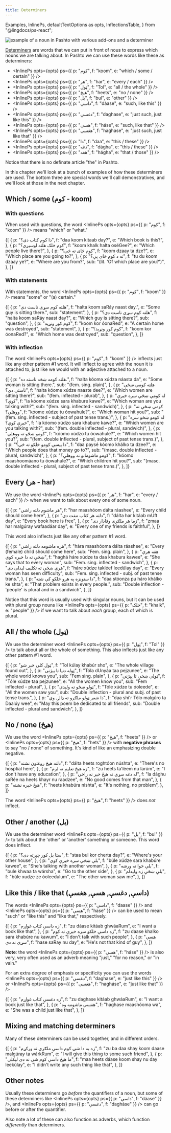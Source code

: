 ```yaml
---
title: Determiners
---
```


  Examples,
  InlinePs,
  defaultTextOptions as opts,
  InflectionsTable,
} from "@lingdocs/ps-react";

<div className="text-center mb-4">
  <img
    src={nounWithAddons}
    alt="example of a noun in Pashto with various add-ons and a determiner"
    className="img-fluid"
  />
</div>

[Determiners](https://en.wikipedia.org/wiki/Determiner) are words that we can put in front of nous to express which nouns we are talking about. In Pashto we can use these words like these as determiners:

- <InlinePs
    opts={opts}
    ps={{ p: "کوم", f: "koom", e: "which / some / certain" }}
  />
- <InlinePs opts={opts} ps={{ p: "هر", f: "har", e: "every / each" }} />
- <InlinePs opts={opts} ps={{ p: "ټول", f: "Tol", e: "all / the whole" }} />
- <InlinePs opts={opts} ps={{ p: "هیڅ", f: "heets", e: "no / none" }} />
- <InlinePs opts={opts} ps={{ p: "بل", f: "bul", e: "other" }} />
- <InlinePs opts={opts} ps={{ p: "داسې", f: "dáase", e: "such, like this" }} />
- <InlinePs
    opts={opts}
    ps={{ p: "دغسې", f: "daghase", e: "just such, just like this" }}
  />
- <InlinePs opts={opts} ps={{ p: "هسې", f: "háse", e: "such, like that" }} />
- <InlinePs
    opts={opts}
    ps={{ p: "هغسې", f: "haghase", e: "just such, just like that" }}
  />
- <InlinePs opts={opts} ps={{ p: "دا", f: "daa", e: "this / these" }} />
- <InlinePs opts={opts} ps={{ p: "دغه", f: "dágha", e: "this / these" }} />
- <InlinePs opts={opts} ps={{ p: "هغه", f: "hágha", e: "that / those" }} />

Notice that there is no definate article "the" in Pashto.

In this chapter we'll look at a bunch of examples of how these determiners are used. The bottom three are special words we'll call <Link to="/nouns/demonstratives/">demonstratives</Link>, and we'll look at those in the <Link to="/nouns/demonstratives/">next chapter</Link>.

## Which / some (کوم - koom)

### With questions

When used with questions, the word <InlinePs opts={opts} ps={{ p: "کوم", f: "koom" }} /> means "which" or "what."

<Examples opts={opts}>
  {[
    {
      p: "دا کوم کتاب دی؟",
      f: "daa koom kitaab day?",
      e: "Which book is this?",
    },
    {
      p: "کوم خلک هلته اوسېږي؟",
      f: "koom khalk halta oséGee?",
      e: "Which people live there?",
    },
    {
      p: "کوم ځای ته څې؟",
      f: "koom dzaay ta dze?",
      e: "Which place are you going to?",
    },
    {
      p: "ته د کوم ځای یې؟",
      f: "tu du koom dzaay ye?",
      e: "Where are you from?",
      sub: "(lit. 'Of which place are you?')",
    },
  ]}
</Examples>

### With statements

With statements, the word <InlinePs opts={opts} ps={{ p: "کوم", f: "koom" }} /> means "some" or "(a) certain."

<Examples opts={opts}>
  {[
    {
      p: "هلته کوم سړی ناست دی",
      f: "halta koom saRáy naast day.",
      e: "Some guy is sitting there.",
      sub: "statement",
    },
    {
      p: "هلته کوم سړی ناست دی؟",
      f: "halta koom saRáy naast day?",
      e: "Which guy is sitting there?",
      sub: "question",
    },
    {
      p: "کوم کور ونړېد",
      f: "koom kor óonaRed",
      e: "A certain home was destroyed",
      sub: "statement",
    },
    {
      p: "کوم کور ونړېد؟",
      f: "koom kor óonaRed?",
      e: "Which home was destroyed",
      sub: "question",
    },
  ]}
</Examples>

### With inflection

The word <InlinePs opts={opts} ps={{ p: "کوم", f: "koom" }} /> inflects just like any other <Link to="/inflection/inflection-patterns/#1-basic">pattern #1 word</Link>. It will inflect to agree with the noun it is attached to, just like we would with an adjective attached to a noun.

<div className="mb-4">
  <InflectionsTable
    inf={{
      masc: [
        [{ p: "کوم", f: "koom" }],
        [{ p: "کوم", f: "koom" }],
        [{ p: "کومو", f: "kóomo" }],
      ],
      fem: [
        [{ p: "کومه", f: "kóoma" }],
        [{ p: "کومې", f: "kóome" }],
        [{ p: "کومو", f: "kóomo" }],
      ],
    }}
    textOptions={opts}
  />
</div>

<Examples opts={opts}>
  {[
    {
      p: "هلته کومه ښځه ناسته ده.",
      f: "halta kóoma xúdza náasta da",
      e: "Some woman is sitting there.",
      sub: "(fem. sing. plain)",
    },
    {
      p: "هلته کومې ښځې ناستې دي؟",
      f: "halta kóome xúdze naaste dee?",
      e: "Which women are sitting there?",
      sub: "(fem. inflected - plural)",
    },
    {
      p: "له کومې ښځې سره خبرې کوې؟",
      f: "la kóome xúdze sara khabure kawe?",
      e: "Which woman are you talking with?",
      sub: "(fem. sing. inflected - sandwich)",
    },
    {
      p: "کومې ښځې ته ووهلې؟",
      f: "kóome xúdze tu óowahule?",
      e: "Which woman hit you?",
      sub: "(fem. sing. inflected - subject of past tense trans.)",
    },
    {
      p: "له کومو ښځو سره خبرې کوې؟",
      f: "la kóomo xúdzo sara khabure kawe?",
      e: "Which women are you talking with?",
      sub: "(fem. double inflected - plural, sandwich)",
    },
    {
      p: "کومو ښځو ته ووهلې",
      f: "kóomo xúdzo tu óowahule?",
      e: "Which women hit you?",
      sub: "(fem. double inflected - plural, subject of past tense trans.)",
    },
    {
      p: "دا پیسې کومو خلکو ته ځي؟",
      f: "daa paysé kóomo khálko ta dzee?",
      e: "Which people does that money go to?",
      sub: "(masc. double inflected - plural, sandwich)",
    },
    {
      p: "کومو ماشومانو ته ووهلې؟",
      f: "kóomo maashoomáano tu óowahule?",
      e: "Which children hit you?",
      sub: "(masc. double inflected - plural, subject of past tense trans.)",
    },
  ]}
</Examples>

## Every (هر - har)

We use the word <InlinePs opts={opts} ps={{ p: "هر", f: "har", e: "every / each" }} /> when we want to talk about every one of some noun.

<Examples opts={opts}>
  {[
    {
      p: "هر ماشوم دلته راشي",
      f: "har maashóom dálta ráashee",
      e: "Every child should come here",
    },
    {
      p: "دلته هر کتاب مفت دی",
      f: "dálta har kitáab mUft day",
      e: "Every book here is free",
    },
    {
      p: "زما هر ملګری وفادار دی",
      f: "zmaa har malgúray wafaadáar day",
      e: "Every one of my friends is faithful",
    },
  ]}
</Examples>

This word also inflects just like any other <Link to="/inflection/inflection-patterns/#1-basic">pattern #1 word</Link>.

<div className="mb-4">
  <InflectionsTable
    inf={{
      masc: [
        [{ p: "هر", f: "har" }],
        [{ p: "هر", f: "har" }],
        [{ p: "هرو", f: "haro" }],
      ],
      fem: [
        [{ p: "هره", f: "hára" }],
        [{ p: "هرې", f: "háre" }],
        [{ p: "هرو", f: "háro" }],
      ],
    }}
    textOptions={opts}
  />
</div>

<Examples opts={opts}>
  {[
    {
      p: "هره ماشومه دلته راشي",
      f: "hára maashóoma dálta ráashee",
      e: "Every (female) child should come here",
      sub: "Fem. sing. plain",
    },
    {
      p: "هغه هرې ښځې ته دا خبره کوي",
      f: "haghá háre xúdze ta daa khabura kawee",
      e: "She says that to every woman",
      sub: "Fem. sing. inflected - sandwich",
    },
    {
      p: "هرې ښځې ته تکلیف لیدلی دی",
      f: "háre xúdze takléef leedúlay day",
      e: "Every woman has seen difficulty",
      sub: "Fem. sing. inflected - subj. of past tense trans.",
    },
    {
      p: "دا ستونزه په هرو خلکو کې شته",
      f: "daa stóonza pu háro khálko ke shta",
      e: "That problem exists in every people.",
      sub: "Double inflection - 'people' is plural and in a sandwich",
    },
  ]}
</Examples>

Notice that this word is usually used with singular nouns, but it can be used with plural group nouns like <InlinePs opts={opts} ps={{ p: "خلک", f: "khalk", e: "people" }} /> if we want to talk about _each_ group, each of which is plural.

## All / the whole (ټول)

We use the determiner word <InlinePs opts={opts} ps={{ p: "ټول", f: "Tol" }} /> to talk about all or the whole of something. This also inflects just like any other <Link to="/inflection/inflection-patterns/#1-basic">pattern #1 word</Link>.

<div className="mb-4">
  <InflectionsTable
    inf={{
      masc: [
        [{ p: "ټول", f: "Tol" }],
        [{ p: "ټول", f: "Tol" }],
        [{ p: "ټولو", f: "Tolo" }],
      ],
      fem: [
        [{ p: "ټوله", f: "Tóla" }],
        [{ p: "ټولې", f: "Tóle" }],
        [{ p: "ټولو", f: "Tólo" }],
      ],
    }}
    textOptions={opts}
  />
</div>

<Examples opts={opts}>
  {[
    {
      p: "ټول کلی خبر شو",
      f: "Tol kúlay khabúr sho",
      e: "The whole village found out",
    },
    {
      p: "ټوله دنیا تا پېژني",
      f: "Tóla dUnyáa taa pejzunee",
      e: "The whole world knows you",
      sub: "Fem sing. plain",
    },
    {
      p: "ټولې ښځې تا پېژني",
      f: "Tóle xúdze taa pejzunee",
      e: "All the women know you",
      sub: "Fem inflected - plural",
    },
    {
      p: "ټولو ښځو ته ولیدې",
      f: "Tóle xúdze tu óoleede",
      e: "All the women saw you",
      sub: "Double inflection - plural and subj. of past tense trans.",
    },
    {
      p: "دا شعر ټولو ملګرو ته ډالۍ وي",
      f: "daa shi'r Tólo malgúro ta Daalúy wee",
      e: "May this poem be dedicated to all friends",
      sub: "Double inflected - plural and sandwich",
    },
  ]}
</Examples>

## No / none (هیڅ)

We use the word <InlinePs opts={opts} ps={{ p: "هیڅ", f: "heets" }} /> or <InlinePs opts={opts} ps={{ p: "هېڅ", f: "hets" }} /> with **negative phrases** to say "no / none" of something. It's kind of like an emphasizing double negative.

<Examples opts={opts}>
  {[
    {
      p: "دلته هیڅ روغتون نشته",
      f: "dálta heets roghtóon núshta",
      e: "There's no hosptial here",
    },
    {
      p: "زه هیڅ تعلیم نه لرم",
      f: "zu heets ta'léem nu larúm",
      e: "I don't have any education",
    },
    {
      p: "له دغه سړي نه هیځ خیر نه راځي",
      f: "la dághu saRée na heets khayr nu raadzee",
      e: "No good comes from that man",
    },
    {
      p: "هیڅ خبره نشته",
      f: "heets khabúra nishta",
      e: "It's nothing, no problem",
    },
  ]}
</Examples>

The word <InlinePs opts={opts} ps={{ p: "هیڅ", f: "heets" }} /> does _not_ inflect.

## Other / another (بل)

We use the determiner word <InlinePs opts={opts} ps={{ p: "بل", f: "bul" }} /> to talk about the 'other' or 'another' something or someone. This word does inflect.

<div className="mb-4">
  <InflectionsTable
    inf={{
      masc: [
        [{ p: "بل", f: "bul" }],
        [{ p: "بل", f: "bul" }],
        [{ p: "بلو", f: "búlo" }],
      ],
      fem: [
        [{ p: "بله", f: "búla" }],
        [{ p: "بلې", f: "búle" }],
        [{ p: "بلو", f: "búlo" }],
      ],
    }}
    textOptions={opts}
  />
</div>

<Examples opts={opts}>
  {[
    {
      p: "ستا بل کور چېرته دی؟",
      f: "staa bul kor cherta day?",
      e: "Where's your other house",
    },
    {
      p: "بلې ښځې سره خبرې کوي",
      f: "búle xúdze sara khabúre kawee",
      e: "She's talking with another woman",
    },
    {
      p: "بلې خوا ته ورشه",
      f: "bule khwaa ta wársha",
      e: "Go to the other side",
    },
    {
      p: "بلې ښځې زه ولیدلم",
      f: "búle xudze ze óoleedulum",
      e: "The other woman saw me",
    },
  ]}
</Examples>

## Like this / like that (داسې, دغسې, هسې, هغسې)

The words <InlinePs opts={opts} ps={{ p: "داسې", f: "daase" }} /> and <InlinePs opts={opts} ps={{ p: "هسې", f: "hase" }} /> can be used to mean "such" or "like this" and "like that," respectively.

<Examples opts={opts}>
  {[
    {
      p: "زه داسې کتاب غواړم",
      f: "zu dáase kitáab ghwáaRum",
      e: "I want a book like that",
    },
    {
      p: "زه داسې خلکو سره خبرې نه کوم",
      f: "zu daase khalko sara khabúre nu kawum",
      e: "I don't talk with such people",
    },
    {
      p: "هسې سړی نه دی",
      f: "hase saRay nu day",
      e: "He's not that kind of guy",
    },
  ]}
</Examples>

**Note**: the word <InlinePs opts={opts} ps={{ p: "هسې", f: "háse" }} /> is also very, very often used as an adverb meaning "just," "for no reason," or "in vain."

For an extra degree of emphasis or specificity you can use the words <InlinePs opts={opts} ps={{ p: "دغسې", f: "daghase", e: "just like this" }} /> or <InlinePs opts={opts} ps={{ p: "هغسې", f: "hagháse", e: "just like that" }} />

<Examples opts={opts}>
  {[
    {
      p: "زه دغسې کتاب غواړم",
      f: "zu daghase kitáab ghwáaRum",
      e: "I want a book just like that",
    },
    {
      p: "هغسې ماشومه وه",
      f: "haghase maashóoma wa",
      e: "She was a child just like that",
    },
  ]}
</Examples>

## Mixing and matching determiners

Many of these determiners can be used together, and in different orders.

<Examples opts={opts}>
  {[
    {
      p: "زه به دا شی کوم داسې ملګري ته ورکړم",
      f: "zu ba daa shay koom daase malgúray ta wárkRum",
      e: "I will give this thing to some such friend",
    },
    {
      p: "ما هیڅ داسې کوم شی نه دی لیکلی",
      f: "maa heets dáase koom shay nu day leekúlay",
      e: "I didn't write any such thing like that",
    },
  ]}
</Examples>

## Other notes

Usually these determiners go _before_ the quantifiers of a noun, but some of these determiners like <InlinePs opts={opts} ps={{ p: "داسې", f: "dáase" }} />, and <InlinePs opts={opts} ps={{ p: "دغسې", f: "dagháse" }} /> can go before or after the quantifier.

Also note a lot of these can also function as adverbs, which function _differently_ than determiners.

